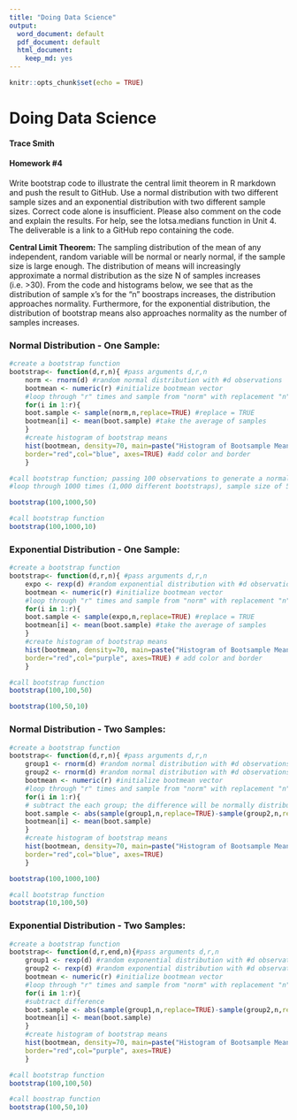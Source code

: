 ```yaml
---
title: "Doing Data Science"
output:
  word_document: default
  pdf_document: default
  html_document:
    keep_md: yes
---
```


```r
knitr::opts_chunk$set(echo = TRUE)
```
# Doing Data Science

#### Trace Smith
#### Homework #4

Write bootstrap code to illustrate the central limit theorem in R markdown and push the result to GitHub. Use a normal distribution with two different sample sizes and an exponential distribution with two different sample sizes. Correct code alone is insufficient. Please also comment on the code and explain the results. For help, see the lotsa.medians function in Unit 4. The deliverable is a link to a GitHub repo containing the code.

**Central Limit Theorem:** The sampling distribution of the mean of any independent, random variable will be normal or nearly normal, if the sample size is large enough. The distribution of means will increasingly approximate a normal distribution as the size N of samples increases (i.e. >30). From the code and histograms below, we see that as the distribution of sample x’s for the "n" boostraps increases, the distribution approaches normality. Furthermore, for the exponential distribution, the distribution of bootstrap means also approaches normality as the number of samples increases.

### Normal Distribution - One Sample:

```r
#create a bootstrap function
bootstrap<- function(d,r,n){ #pass arguments d,r,n
    norm <- rnorm(d) #random normal distribution with #d observations
    bootmean <- numeric(r) #initialize bootmean vector 
    #loop through "r" times and sample from "norm" with replacement "n" times
    for(i in 1:r){
    boot.sample <- sample(norm,n,replace=TRUE) #replace = TRUE
    bootmean[i] <- mean(boot.sample) #take the average of samples
    }
    #create histogram of bootstrap means
    hist(bootmean, density=70, main=paste("Histogram of Bootsample Means"), 
    border="red",col="blue", axes=TRUE) #add color and border 
    }

#call bootstrap function; passing 100 observations to generate a normal distribution
#loop through 1000 times (1,000 different bootstraps), sample size of 50

bootstrap(100,1000,50) 
```

```r
#call bootstrap function
bootstrap(100,1000,10)
```


### Exponential Distribution - One Sample:


```r
#create a bootstrap function
bootstrap<- function(d,r,n){ #pass arguments d,r,n
    expo <- rexp(d) #random exponential distribution with #d observations
    bootmean <- numeric(r) #initialize bootmean vector 
    #loop through "r" times and sample from "norm" with replacement "n" times
    for(i in 1:r){
    boot.sample <- sample(expo,n,replace=TRUE) #replace = TRUE
    bootmean[i] <- mean(boot.sample) #take the average of samples
    }
    #create histogram of bootstrap means
    hist(bootmean, density=70, main=paste("Histogram of Bootsample Means"),
    border="red",col="purple", axes=TRUE) # add color and border
    }

#call bootstrap function
bootstrap(100,100,50)
```


```r
bootstrap(100,50,10)
```


### Normal Distribution - Two Samples:


```r
#create a bootstrap function
bootstrap<- function(d,r,n){ #pass arguments d,r,n
    group1 <- rnorm(d) #random normal distribution with #d observations
    group2 <- rnorm(d) #random normal distribution with #d observations
    bootmean <- numeric(r) #initialize bootmean vector 
    #loop through "r" times and sample from "norm" with replacement "n" times
    for(i in 1:r){
    # subtract the each group; the difference will be normally distributed
    boot.sample <- abs(sample(group1,n,replace=TRUE)-sample(group2,n,replace=TRUE))
    bootmean[i] <- mean(boot.sample)
    }
    #create histogram of bootstrap means
    hist(bootmean, density=70, main=paste("Histogram of Bootsample Means"),
    border="red",col="blue", axes=TRUE)
    }

bootstrap(100,1000,100)
```

```r
#call bootstrap function
bootstrap(10,100,50)
```


### Exponential Distribution - Two Samples:


```r
#create a bootstrap function
bootstrap<- function(d,r,end,n){#pass arguments d,r,n
    group1 <- rexp(d) #random exponential distribution with #d observations
    group2 <- rexp(d) #random exponential distribution with #d observations
    bootmean <- numeric(r) #initialize bootmean vector 
    #loop through "r" times and sample from "norm" with replacement "n" times
    for(i in 1:r){
    #subtract difference
    boot.sample <- abs(sample(group1,n,replace=TRUE)-sample(group2,n,replace=TRUE))
    bootmean[i] <- mean(boot.sample)
    }
    #create histogram of bootstrap means
    hist(bootmean, density=70, main=paste("Histogram of Bootsample Means"),
    border="red",col="purple", axes=TRUE)
    }

#call bootstrap function
bootstrap(100,100,50)
```

```r
#call boostrap function
bootstrap(100,50,10)
```

